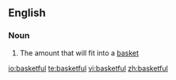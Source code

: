==English==

===Noun===
{{en-noun}}

# The amount that will fit into a [[basket]]

[[io:basketful]]
[[te:basketful]]
[[vi:basketful]]
[[zh:basketful]]
